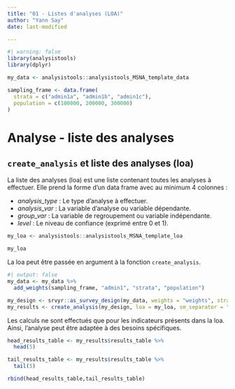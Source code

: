 ```yaml
---
title: "01 - Listes d'analyses (LOA)"
author: "Yann Say"
date: last-modified

---
```

```r
#| warning: false
library(analysistools)
library(dplyr)

my_data <- analysistools::analysistools_MSNA_template_data

sampling_frame <- data.frame(
  strata = c("admin1a", "admin1b", "admin1c"),
  population = c(100000, 200000, 300000)
)

```

# Analyse - liste des analyses

## `create_analysis` et liste des analyses (loa)

La liste des analyses (loa) est une liste contenant toutes les analyses à effectuer. Elle prend la forme d'un data frame avec au minimum 4 colonnes :

- *analysis_type* : Le type d'analyse à effectuer.
- *analysis_var* : La variable d'analyse ou variable dépendante.
- *group_var* : La variable de regroupement ou variable indépendante.
- *level* : Le niveau de confiance (exprimé entre 0 et 1).


```r
my_loa <- analysistools::analysistools_MSNA_template_loa

my_loa
```

La loa peut être passée en argument à la fonction `create_analysis`.

```r
#| output: false
my_data <- my_data %>% 
  add_weights(sampling_frame, "admin1", "strata", "population")

my_design <- srvyr::as_survey_design(my_data, weights = "weights", strata = "admin1")
my_results <- create_analysis(my_design, loa = my_loa, sm_separator = "/")
```

Les calculs ne sont effectués que pour les indicateurs présents dans la loa. Ainsi, l'analyse peut être adaptée à des besoins spécifiques.
```r
head_results_table <- my_results$results_table %>% 
  head(5)

tail_results_table <- my_results$results_table %>% 
  tail(5)

rbind(head_results_table,tail_results_table)
```
